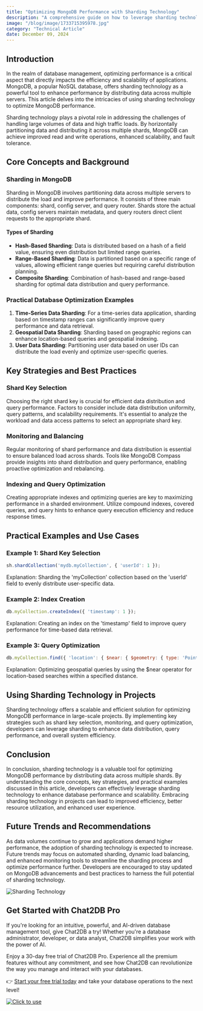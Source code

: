 ```yaml
---
title: "Optimizing MongoDB Performance with Sharding Technology"
description: "A comprehensive guide on how to leverage sharding technology to optimize MongoDB performance, including key strategies, best practices, and practical examples."
image: "/blog/image/1733715395978.jpg"
category: "Technical Article"
date: December 09, 2024
---
```


## Introduction

In the realm of database management, optimizing performance is a critical aspect that directly impacts the efficiency and scalability of applications. MongoDB, a popular NoSQL database, offers sharding technology as a powerful tool to enhance performance by distributing data across multiple servers. This article delves into the intricacies of using sharding technology to optimize MongoDB performance.

Sharding technology plays a pivotal role in addressing the challenges of handling large volumes of data and high traffic loads. By horizontally partitioning data and distributing it across multiple shards, MongoDB can achieve improved read and write operations, enhanced scalability, and fault tolerance.

## Core Concepts and Background

### Sharding in MongoDB

Sharding in MongoDB involves partitioning data across multiple servers to distribute the load and improve performance. It consists of three main components: shard, config server, and query router. Shards store the actual data, config servers maintain metadata, and query routers direct client requests to the appropriate shard.

#### Types of Sharding

- **Hash-Based Sharding**: Data is distributed based on a hash of a field value, ensuring even distribution but limited range queries.
- **Range-Based Sharding**: Data is partitioned based on a specific range of values, allowing efficient range queries but requiring careful distribution planning.
- **Composite Sharding**: Combination of hash-based and range-based sharding for optimal data distribution and query performance.

### Practical Database Optimization Examples

1. **Time-Series Data Sharding**: For a time-series data application, sharding based on timestamp ranges can significantly improve query performance and data retrieval.
2. **Geospatial Data Sharding**: Sharding based on geographic regions can enhance location-based queries and geospatial indexing.
3. **User Data Sharding**: Partitioning user data based on user IDs can distribute the load evenly and optimize user-specific queries.

## Key Strategies and Best Practices

### Shard Key Selection

Choosing the right shard key is crucial for efficient data distribution and query performance. Factors to consider include data distribution uniformity, query patterns, and scalability requirements. It's essential to analyze the workload and data access patterns to select an appropriate shard key.

### Monitoring and Balancing

Regular monitoring of shard performance and data distribution is essential to ensure balanced load across shards. Tools like MongoDB Compass provide insights into shard distribution and query performance, enabling proactive optimization and rebalancing.

### Indexing and Query Optimization

Creating appropriate indexes and optimizing queries are key to maximizing performance in a sharded environment. Utilize compound indexes, covered queries, and query hints to enhance query execution efficiency and reduce response times.

## Practical Examples and Use Cases

### Example 1: Shard Key Selection

```javascript
sh.shardCollection('mydb.myCollection', { 'userId': 1 });
```

Explanation: Sharding the 'myCollection' collection based on the 'userId' field to evenly distribute user-specific data.

### Example 2: Index Creation

```javascript
db.myCollection.createIndex({ 'timestamp': 1 });
```

Explanation: Creating an index on the 'timestamp' field to improve query performance for time-based data retrieval.

### Example 3: Query Optimization

```javascript
db.myCollection.find({ 'location': { $near: { $geometry: { type: 'Point', coordinates: [longitude, latitude] }, $maxDistance: 1000 } } });
```

Explanation: Optimizing geospatial queries by using the $near operator for location-based searches within a specified distance.

## Using Sharding Technology in Projects

Sharding technology offers a scalable and efficient solution for optimizing MongoDB performance in large-scale projects. By implementing key strategies such as shard key selection, monitoring, and query optimization, developers can leverage sharding to enhance data distribution, query performance, and overall system efficiency.

## Conclusion

In conclusion, sharding technology is a valuable tool for optimizing MongoDB performance by distributing data across multiple shards. By understanding the core concepts, key strategies, and practical examples discussed in this article, developers can effectively leverage sharding technology to enhance database performance and scalability. Embracing sharding technology in projects can lead to improved efficiency, better resource utilization, and enhanced user experience.

## Future Trends and Recommendations

As data volumes continue to grow and applications demand higher performance, the adoption of sharding technology is expected to increase. Future trends may focus on automated sharding, dynamic load balancing, and enhanced monitoring tools to streamline the sharding process and optimize performance further. Developers are encouraged to stay updated on MongoDB advancements and best practices to harness the full potential of sharding technology.

![Sharding Technology](https://example.com/sharding-technology.jpg)

## Get Started with Chat2DB Pro

If you're looking for an intuitive, powerful, and AI-driven database management tool, give Chat2DB a try! Whether you're a database administrator, developer, or data analyst, Chat2DB simplifies your work with the power of AI.

Enjoy a 30-day free trial of Chat2DB Pro. Experience all the premium features without any commitment, and see how Chat2DB can revolutionize the way you manage and interact with your databases.

👉 [Start your free trial today](https://chat2db.ai/pricing) and take your database operations to the next level!


[![Click to use](/image/blog/bg/chat2db.jpg)](https://chat2db.ai/)
